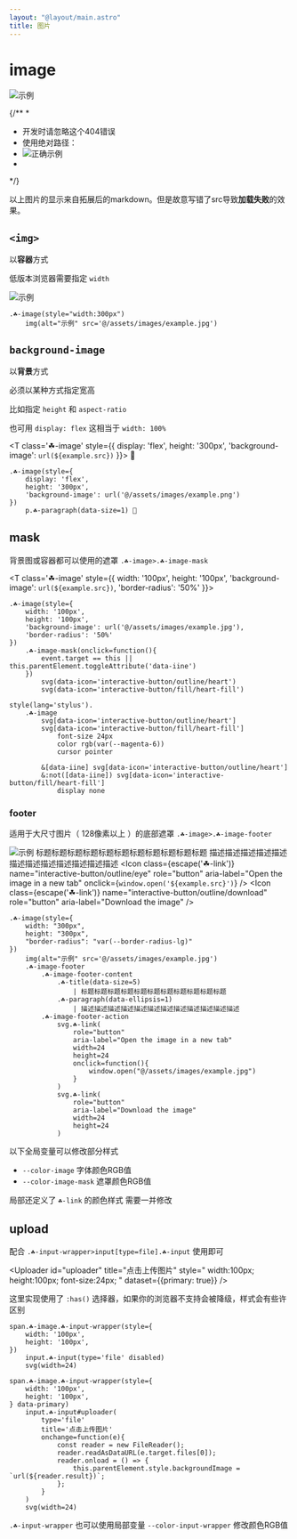 ```yaml
---
layout: "@layout/main.astro"
title: 图片
---
```




# image

![示例](./../../../assets/images/example.jpg)

{/**
  * 
  * 开发时请忽略这个404错误
  * 使用绝对路径：
  *   ![正确示例](/src/assets/images/example.jpg)
  * 
  */}

以上图片的显示来自拓展后的markdown。但是故意写错了src导致**加载失败**的效果。


## `<img>`

以**容器**方式

低版本浏览器需要指定 `width`

<T class='☘-image' style="width:300px">
    <img alt="示例" src={example.src} />
</T>

```pug
.☘-image(style="width:300px")
    img(alt="示例" src='@/assets/images/example.jpg')
```


## `background-image`

以**背景**方式

必须以某种方式指定宽高 

比如指定 `height` 和 `aspect-ratio`

也可用 `display: flex` 这相当于 `width: 100%`

<T class='☘-image' style={{
    display: 'flex',
    height: '300px',
    'background-image': `url(${example.src})`
}}>
    <T tag="p" class="☘-paragraph" data-size="1">🤡</T>
</T>

```pug
.☘-image(style={
    display: 'flex',
    height: '300px',
    'background-image': url('@/assets/images/example.png')
})
    p.☘-paragraph(data-size=1) 🤡
```


## mask

背景图或容器都可以使用的遮罩 `.☘-image>.☘-image-mask`

<T class='☘-image' style={{
    width: '100px',
    height: '100px',
    'background-image': `url(${example.src})`,
    'border-radius': '50%'
}}>
    <T
        class='☘-image-mask'
        role="button"
        aria-label="like"
        onclick="
            event.target == this || this.parentElement.toggleAttribute('data-iine')
        "
    >
        <Icon name="interactive-button/outline/heart" />
        <Icon name="interactive-button/fill/heart-fill" />
    </T>
</T>


```pug
.☘-image(style={
    width: '100px',
    height: '100px',
    'background-image': url('@/assets/images/example.jpg'),
    'border-radius': '50%'
})
    .☘-image-mask(onclick=function(){
        event.target == this || this.parentElement.toggleAttribute('data-iine')
    })
        svg(data-icon='interactive-button/outline/heart')
        svg(data-icon='interactive-button/fill/heart-fill')

style(lang='stylus').
    .☘-image
        svg[data-icon='interactive-button/outline/heart']
        svg[data-icon='interactive-button/fill/heart-fill']
            font-size 24px
            color rgb(var(--magenta-6))
            cursor pointer
        
        &[data-iine] svg[data-icon='interactive-button/outline/heart']
        &:not([data-iine]) svg[data-icon='interactive-button/fill/heart-fill']
            display none
```

### footer

适用于大尺寸图片（ 128像素以上 ）的底部遮罩 `.☘-image>.☘-image-footer`

<T class='☘-image' style="
    width:300px;
    height:300px;
    border-radius:var(--border-radius-lg)
">
    <img alt="示例" src={example.src} />
    <T class='☘-image-footer'>
        <T class="☘-image-footer-content">
            <T
                class="☘-title"
                data-size='5'
            > 标题标题标题标题标题标题标题标题标题标题标题 </T>
            <T
                class="☘-paragraph"
                data-ellipsis="1"
            > 描述描述描述描述描述描述描述描述描述描述描述描述 </T>
        </T>
        <T class="☘-image-footer-action">
            <Icon
                class={escape('☘-link')}
                name="interactive-button/outline/eye"
                role="button"
                aria-label="Open the image in a new tab"
                onclick={`
                    window.open('${example.src}')
                `}
            />
            <Icon
                class={escape('☘-link')}
                name="interactive-button/outline/download"
                role="button"
                aria-label="Download the image"
            />
        </T>
    </T>
</T>

```pug
.☘-image(style={
    width: "300px",
    height: "300px",
    "border-radius": "var(--border-radius-lg)"
})
    img(alt="示例" src='@/assets/images/example.jpg')
    .☘-image-footer
        .☘-image-footer-content
            .☘-title(data-size=5)
                | 标题标题标题标题标题标题标题标题标题标题标题
            .☘-paragraph(data-ellipsis=1)
                | 描述描述描述描述描述描述描述描述描述描述描述描述
        .☘-image-footer-action
            svg.☘-link(
                role="button"
                aria-label="Open the image in a new tab"
                width=24
                height=24
                onclick=function(){
                    window.open("@/assets/images/example.jpg")
                }
            )
            svg.☘-link(
                role="button"
                aria-label="Download the image"
                width=24
                height=24
            )
```

以下全局变量可以修改部分样式

- `--color-image` 字体颜色RGB值
- `--color-image-mask` 遮罩颜色RGB值

局部还定义了 `☘-link` 的颜色样式 需要一并修改


## upload

配合 `.☘-input-wrapper>input[type=file].☘-input` 使用即可

<Uploader 
    disabled
    style="
        width:100px;
        height:100px;
        font-size:24px;
" />

<Uploader 
    id="uploader"
    title="点击上传图片"
    style="
        width:100px;
        height:100px;
        font-size:24px;
    "
    dataset={{primary: true}}
/>

这里实现使用了 `:has()` 选择器，如果你的浏览器不支持会被降级，样式会有些许区别

```pug
span.☘-image.☘-input-wrapper(style={
    width: '100px',
    height: '100px',
})
    input.☘-input(type='file' disabled)
    svg(width=24)

span.☘-image.☘-input-wrapper(style={
    width: '100px',
    height: '100px',
} data-primary)
    input.☘-input#uploader(
        type='file'
        title='点击上传图片'
        onchange=function(e){
            const reader = new FileReader();
            reader.readAsDataURL(e.target.files[0]);
            reader.onload = () => {
                this.parentElement.style.backgroundImage = `url(${reader.result})`;
            };
        }
    )
    svg(width=24)
```

`.☘-input-wrapper` 也可以使用局部变量 `--color-input-wrapper` 修改颜色RGB值
